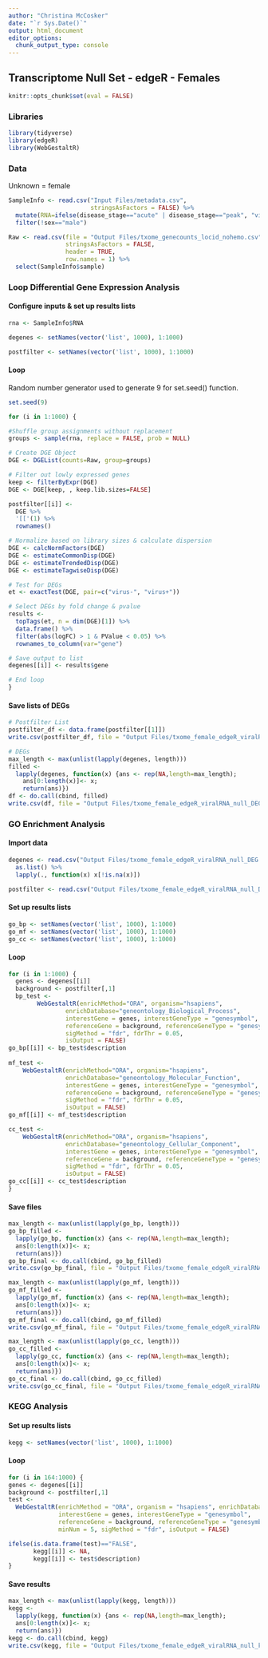 ```yaml
---
author: "Christina McCosker"
date: "`r Sys.Date()`"
output: html_document
editor_options: 
  chunk_output_type: console
---
```


## Transcriptome Null Set - edgeR - Females

```r
knitr::opts_chunk$set(eval = FALSE)
```

### Libraries
```r
library(tidyverse)
library(edgeR)
library(WebGestaltR)
```

### Data
Unknown = female
```r
SampleInfo <- read.csv("Input Files/metadata.csv", 
                       stringsAsFactors = FALSE) %>% 
  mutate(RNA=ifelse(disease_stage=="acute" | disease_stage=="peak", "virus+", "virus-")) %>% 
  filter(!sex=="male")

Raw <- read.csv(file = "Output Files/txome_genecounts_locid_nohemo.csv", 
                stringsAsFactors = FALSE,
                header = TRUE, 
                row.names = 1) %>% 
  select(SampleInfo$sample)
```

### Loop Differential Gene Expression Analysis

#### Configure inputs & set up results lists
```r
rna <- SampleInfo$RNA

degenes <- setNames(vector('list', 1000), 1:1000)

postfilter <- setNames(vector('list', 1000), 1:1000)
```

#### Loop
Random number generator used to generate 9 for set.seed() function.
```r
set.seed(9)

for (i in 1:1000) {

#Shuffle group assignments without replacement
groups <- sample(rna, replace = FALSE, prob = NULL)

# Create DGE Object
DGE <- DGEList(counts=Raw, group=groups)

# Filter out lowly expressed genes
keep <- filterByExpr(DGE)
DGE <- DGE[keep, , keep.lib.sizes=FALSE]

postfilter[[i]] <- 
  DGE %>% 
  '[['(1) %>% 
  rownames()

# Normalize based on library sizes & calculate dispersion
DGE <- calcNormFactors(DGE)
DGE <- estimateCommonDisp(DGE)
DGE <- estimateTrendedDisp(DGE)
DGE <- estimateTagwiseDisp(DGE)

# Test for DEGs
et <- exactTest(DGE, pair=c("virus-", "virus+"))

# Select DEGs by fold change & pvalue
results <- 
  topTags(et, n = dim(DGE)[1]) %>% 
  data.frame() %>% 
  filter(abs(logFC) > 1 & PValue < 0.05) %>% 
  rownames_to_column(var="gene")

# Save output to list
degenes[[i]] <- results$gene

# End loop
}
```


#### Save lists of DEGs
```r
# Postfilter List
postfilter_df <- data.frame(postfilter[[1]])
write.csv(postfilter_df, file = "Output Files/txome_female_edgeR_viralRNA_null_DEG_postfilter.csv", row.names = FALSE)

# DEGs
max_length <- max(unlist(lapply(degenes, length)))
filled <-
  lapply(degenes, function(x) {ans <- rep(NA,length=max_length);
    ans[0:length(x)]<- x;
    return(ans)})
df <- do.call(cbind, filled)
write.csv(df, file = "Output Files/txome_female_edgeR_viralRNA_null_DEG.csv", row.names = FALSE)
```

### GO Enrichment Analysis

#### Import data 
```r
degenes <- read.csv("Output Files/txome_female_edgeR_viralRNA_null_DEG.csv") %>% 
  as.list() %>% 
  lapply(., function(x) x[!is.na(x)])

postfilter <- read.csv("Output Files/txome_female_edgeR_viralRNA_null_DEG_postfilter.csv")
```

#### Set up results lists
```r
go_bp <- setNames(vector('list', 1000), 1:1000)
go_mf <- setNames(vector('list', 1000), 1:1000)
go_cc <- setNames(vector('list', 1000), 1:1000)
```

#### Loop
```r
for (i in 1:1000) {
  genes <- degenes[[i]]
  background <- postfilter[,1]
  bp_test <- 
        WebGestaltR(enrichMethod="ORA", organism="hsapiens", 
                enrichDatabase="geneontology_Biological_Process",
                interestGene = genes, interestGeneType = "genesymbol", 
                referenceGene = background, referenceGeneType = "genesymbol", 
                sigMethod = "fdr", fdrThr = 0.05, 
                isOutput = FALSE)
go_bp[[i]] <- bp_test$description
  
mf_test <- 
    WebGestaltR(enrichMethod="ORA", organism="hsapiens", 
                enrichDatabase="geneontology_Molecular_Function",
                interestGene = genes, interestGeneType = "genesymbol", 
                referenceGene = background, referenceGeneType = "genesymbol", 
                sigMethod = "fdr", fdrThr = 0.05, 
                isOutput = FALSE)
go_mf[[i]] <- mf_test$description

cc_test <- 
    WebGestaltR(enrichMethod="ORA", organism="hsapiens", 
                enrichDatabase="geneontology_Cellular_Component",
                interestGene = genes, interestGeneType = "genesymbol", 
                referenceGene = background, referenceGeneType = "genesymbol", 
                sigMethod = "fdr", fdrThr = 0.05, 
                isOutput = FALSE)    
go_cc[[i]] <- cc_test$description
}
```

#### Save files
```r
max_length <- max(unlist(lapply(go_bp, length)))
go_bp_filled <-
  lapply(go_bp, function(x) {ans <- rep(NA,length=max_length);
  ans[0:length(x)]<- x;
  return(ans)})
go_bp_final <- do.call(cbind, go_bp_filled)
write.csv(go_bp_final, file = "Output Files/txome_female_edgeR_viralRNA_null_GO_bp.csv", row.names = FALSE)

max_length <- max(unlist(lapply(go_mf, length)))
go_mf_filled <-
  lapply(go_mf, function(x) {ans <- rep(NA,length=max_length);
  ans[0:length(x)]<- x;
  return(ans)})
go_mf_final <- do.call(cbind, go_mf_filled)
write.csv(go_mf_final, file = "Output Files/txome_female_edgeR_viralRNA_null_GO_mf.csv", row.names = FALSE)

max_length <- max(unlist(lapply(go_cc, length)))
go_cc_filled <-
  lapply(go_cc, function(x) {ans <- rep(NA,length=max_length);
  ans[0:length(x)]<- x;
  return(ans)})
go_cc_final <- do.call(cbind, go_cc_filled)
write.csv(go_cc_final, file = "Output Files/txome_female_edgeR_viralRNA_null_GO_cc.csv", row.names = FALSE)
```

### KEGG Analysis

#### Set up results lists
```r
kegg <- setNames(vector('list', 1000), 1:1000)
```


#### Loop
```r
for (i in 164:1000) {
genes <- degenes[[i]]
background <- postfilter[,1]
test <-
  WebGestaltR(enrichMethod = "ORA", organism = "hsapiens", enrichDatabase = "pathway_KEGG",
              interestGene = genes, interestGeneType = "genesymbol", 
              referenceGene = background, referenceGeneType = "genesymbol", 
              minNum = 5, sigMethod = "fdr", isOutput = FALSE)

ifelse(is.data.frame(test)=="FALSE", 
       kegg[[i]] <- NA, 
       kegg[[i]] <- test$description)
}
```

#### Save results
```r
max_length <- max(unlist(lapply(kegg, length)))
kegg <-
  lapply(kegg, function(x) {ans <- rep(NA,length=max_length);
  ans[0:length(x)]<- x;
  return(ans)})
kegg <- do.call(cbind, kegg)
write.csv(kegg, file = "Output Files/txome_female_edgeR_viralRNA_null_kegg.csv", row.names = FALSE)
```


